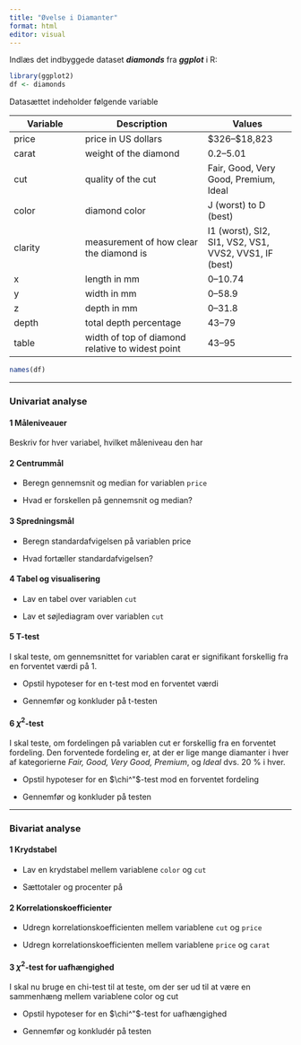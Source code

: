```yaml
---
title: "Øvelse i Diamanter"
format: html
editor: visual
---
```


Indlæs det indbyggede dataset ***diamonds*** fra ***ggplot*** i R:

```r
library(ggplot2)
df <- diamonds
```

Datasættet indeholder følgende variable

| Variable | Description | Values |
|------------------|-------------------------------|-----------------------|
| price | price in US dollars | \$326–\$18,823 |
| carat | weight of the diamond | 0.2–5.01 |
| cut | quality of the cut | Fair, Good, Very Good, Premium, Ideal |
| color | diamond color | J (worst) to D (best) |
| clarity | measurement of how clear the diamond is | I1 (worst), SI2, SI1, VS2, VS1, VVS2, VVS1, IF (best) |
| x | length in mm | 0–10.74 |
| y | width in mm | 0–58.9 |
| z | depth in mm | 0–31.8 |
| depth | total depth percentage | 43–79 |
| table | width of top of diamond relative to widest point | 43–95 |

```r
names(df)
```

---

### Univariat analyse

#### 1 Måleniveauer

Beskriv for hver variabel, hvilket måleniveau den har

#### 2 Centrummål

-   Beregn gennemsnit og median for variablen `price`

-   Hvad er forskellen på gennemsnit og median?

#### 3 Spredningsmål

-   Beregn standardafvigelsen på variablen price

-   Hvad fortæller standardafvigelsen?

#### 4 Tabel og visualisering

-   Lav en tabel over variablen `cut`

-   Lav et søjlediagram over variablen `cut`

#### 5 T-test

I skal teste, om gennemsnittet for variablen carat er signifikant forskellig fra en forventet værdi på 1.

-   Opstil hypoteser for en t-test mod en forventet værdi

-   Gennemfør og konkluder på t-testen

#### 6 $\chi^2$-test

I skal teste, om fordelingen på variablen cut er forskellig fra en forventet fordeling. Den forventede fordeling er, at der er lige mange diamanter i hver af kategorierne *Fair, Good, Very Good, Premium*, og *Ideal* dvs. 20 % i hver.

-   Opstil hypoteser for en $\chi^"$-test mod en forventet fordeling

-   Gennemfør og konkluder på testen

---

### Bivariat analyse

#### 1 Krydstabel

-   Lav en krydstabel mellem variablene `color` og `cut`

-   Sættotaler og procenter på

#### 2 Korrelationskoefficienter

-   Udregn korrelationskoefficienten mellem variablene `cut` og `price`

-   Udregn korrelationskoefficienten mellem variablene `price` og `carat`

#### 3 $\chi^2$-test for uafhængighed

I skal nu bruge en chi-test til at teste, om der ser ud til at være en sammenhæng mellem variablene color og cut

-   Opstil hypoteser for en $\chi^"$-test for uafhængighed

-   Gennemfør og konkludér på testen
